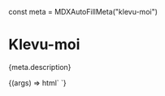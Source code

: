 const meta = MDXAutoFillMeta("klevu-moi")

<Meta title="Apps/Moi" component="klevu-moi" argTypes={meta.argTypes} parameters={meta.parameters} />

# Klevu-moi

<Description>{meta.description}</Description>

<Canvas>
  <Story name="Moi">
    {(args) => html` <klevu-moi api-key="klevu-156934068344410779" style="height: 600px"></klevu-moi> `}
  </Story>
</Canvas>
